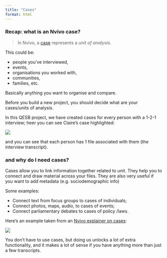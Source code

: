 ```yaml
---
title: "Cases"
format: html
---
```


### Recap: what is an Nvivo case? 

> In Nvivo, a [case](https://help-nv.qsrinternational.com/20/win/Content/cases/cases.htm) represents a *unit of analysis*. 

This could be: 

- people you've interviewed, 
- events, 
- organisations you worked with, 
- communities, 
- families, etc. 
  
Basically anything you want to organise and compare. 

Before you build a new project, you should decide what are your cases/units of analysis. 

In this QESB project, we have created cases for every person with a 1-2-1 interview; heer you can see Claire's case highlighted:  

![](images/cases created.png)

and you can see that each person has 1 file associated with them (the interview transcript). 

### and why do I need cases? 


Cases allow you to link information together related to unit. 
They help you to connect and draw material across your files. 
They are also very useful if you want to add metadata (e.g. sociodemographic info) 

Some examples: 

  + Connect text from focus groups to cases of individuals; 
  + Connect photos, maps, audio, to cases of events;  
  + Connect parliamentary debates to cases of policy /laws.
  
  
  
  Here's an example taken from an [Nvivo explainer on cases](https://help-nv.qsrinternational.com/12/win/v12.1.115-d3ea61/Content/cases/cases.htm): 
  
![](images/cases graphic.png)


You don't have to use cases, but doing us unlocks a lot of extra functionality, and it makes a lot of sense if you have anything more than just a few transcripts. 